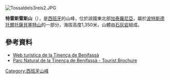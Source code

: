 [[Image:Tossaldels3reis2.JPG|right]]
{{Coord|40|48|28|N|0|19|7|E|type:mountain_region:ES-CT|display=title}}

'''特雷斯雷斯山'''（{{lang-ca|Tossal del Rei}}），是[[西班牙|西班牙]]的山峰，位於該國東北部[[加泰羅尼亞|加泰羅尼亞]]，屬於[[波特斯德托爾托薩貝塞特山|波特斯德托爾托薩貝塞特山]]的一部分，海拔高度1,350米，山體由[[石灰岩|石灰岩]]組成。

==參考資料==
* [http://www.benifassa.com Web turística de la Tinença de Benifassà] {{Wayback|url=http://www.benifassa.com/ |date=20210126154001 }}
* [http://www.cma.gva.es/arbDin/indice.aspx?Nodo=4324&idioma=V Parc Natural de la Tinença de Benifassà - Tourist Brochure]

{{Spain-geo-stub}}
[[Category:西班牙山峰|Category:西班牙山峰]]